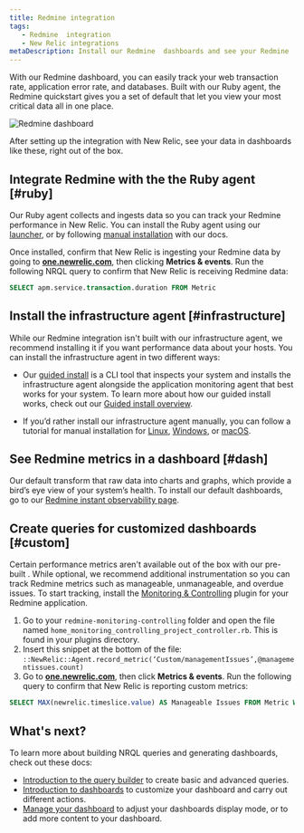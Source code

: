 ```yaml
---
title: Redmine integration
tags:
   - Redmine  integration
   - New Relic integrations
metaDescription: Install our Redmine  dashboards and see your Redmine  data in New Relic.
---
```



With our Redmine dashboard, you can easily track your web transaction rate, application error rate, and databases. Built with our Ruby agent, the Redmine quickstart gives you a set of default <InlinePopover type="dashboards" /> that let you view your most critical data all in one place.

<img
    src={infrastructureRedmineIoDash}
    title="Redmine dashboard"
    alt="Redmine dashboard"
/>

<figcaption>
After setting up the integration with New Relic, see your data in dashboards like these, right out of the box.
</figcaption>

## Integrate Redmine with the the Ruby agent [#ruby]

Our Ruby agent collects and ingests data so you can track your Redmine performance in New Relic. You can install the Ruby agent using our [launcher](https://one.newrelic.com/marketplace?account=1&state=eb17d004-3569-306a-d693-9506d3d0cf4e), or by following [manual installation](/docs/apm/agents/ruby-agent/installation/install-new-relic-ruby-agent) with our docs.

Once installed, confirm that New Relic is ingesting your Redmine data by going to **[one.newrelic.com](https://one.newrelic.com/all-capaibilities)**, then clicking **Metrics & events**. Run the following NRQL query to confirm that New Relic is receiving Redmine data:

```sql
SELECT apm.service.transaction.duration FROM Metric
```

## Install the infrastructure agent [#infrastructure]

While our Redmine integration isn't built with our infrastructure agent, we recommend installing it if you want performance data about your hosts. You can install the infrastructure agent in two different ways: 
	
* Our [guided install](https://one.newrelic.com/nr1-core?state=4f81feab-35f7-e97e-9903-52510f8542bd) is a CLI tool that inspects your system and installs the infrastructure agent alongside the application monitoring agent that best works for your system. To learn more about how our guided install works, check out our [Guided install overview](/docs/infrastructure/host-integrations/installation/new-relic-guided-install-overview). 

* If you’d rather install our infrastructure agent manually, you can follow a tutorial for manual installation for [Linux](/docs/infrastructure/install-infrastructure-agent/linux-installation/install-infrastructure-monitoring-agent-linux), [Windows](/docs/infrastructure/install-infrastructure-agent/windows-installation/install-infrastructure-monitoring-agent-windows/), or [macOS](/docs/infrastructure/install-infrastructure-agent/macos-installation/install-infrastructure-monitoring-agent-macos/).

## See Redmine metrics in a dashboard [#dash]

Our default <InlinePopover type="dashboards" /> transform that raw data into charts and graphs, which provide a bird’s eye view of your system’s health. To install our default dashboards, go to our [Redmine instant observability page](https://newrelic.com/instant-observability/redmine). 

## Create queries for customized dashboards [#custom]

Certain performance metrics aren't available out of the box with our pre-built <InlinePopover type="dashboards" />. While optional, we recommend additional instrumentation so you can track Redmine metrics such as manageable, unmanageable, and overdue issues. To start tracking, install the [Monitoring & Controlling](https://www.redmine.org/plugins/monitoring-controlling) plugin for your Redmine application.

1. Go to your `redmine-monitoring-controlling` folder and open the file named `home_monitoring_controlling_project_controller.rb`. This is found in your plugins directory.
2. Insert this snippet at the bottom of the file: `::NewRelic::Agent.record_metric(‘Custom/managementIssues’,@managementissues.count)`
3. Go to **[one.newrelic.com](https://one.newrelic.com/all-capabilities)**, then click **Metrics & events**. Run the following query to confirm that New Relic is reporting custom metrics:

```sql
SELECT MAX(newrelic.timeslice.value) AS Manageable Issues FROM Metric WHERE metricTimesliceName like '%Custom/managementissues%'
```

## What's next?

To learn more about building NRQL queries and generating dashboards, check out these docs:

* [Introduction to the query builder](/docs/query-your-data/explore-query-data/query-builder/introduction-query-builder) to create basic and advanced queries.
* [Introduction to dashboards](/docs/query-your-data/explore-query-data/dashboards/introduction-dashboards) to customize your dashboard and carry out different actions.
* [Manage your dashboard](/docs/query-your-data/explore-query-data/dashboards/manage-your-dashboard) to adjust your dashboards display mode, or to add more content to your dashboard.
